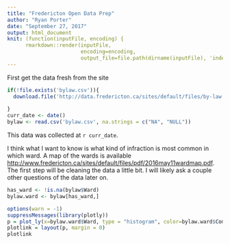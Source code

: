 ```yaml
---
title: "Fredericton Open Data Prep"
author: "Ryan Porter"
date: "September 27, 2017"
output: html_document
knit: (function(inputFile, encoding) { 
      rmarkdown::render(inputFile,
                        encoding=encoding, 
                        output_file=file.path(dirname(inputFile), 'index.html')) })
---
```


First get the data fresh from the site

```r
if(!file.exists('bylaw.csv')){
  download.file('http://data.fredericton.ca/sites/default/files/by-law.csv', 'bylaw.csv')
  
}
curr_date <- date() 
bylaw <- read.csv('bylaw.csv', na.strings = c("NA", "NULL"))

```
This data was collected at `r curr_date`.

I think what I want to know is what kind of infraction is most common in which ward. A map of the wards is available [http://www.fredericton.ca/sites/default/files/pdf/2016may11wardmap.pdf](here). The first step will be cleaning the data a little bit. I will likely ask a couple other questions of the data later on.

```r
has_ward <- !is.na(bylaw$Ward)
bylaw.ward <- bylaw[has_ward,]

options(warn = -1)
suppressMessages(library(plotly))
p = plot_ly(x=bylaw.ward$Ward, type = "histogram", color=bylaw.ward$ComplaintCategory)
plotlink = layout(p, margin = 0)
plotlink

```
